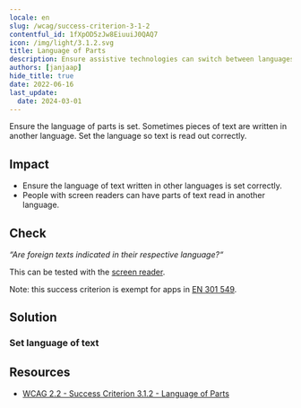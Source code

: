 ```yaml
---
locale: en
slug: /wcag/success-criterion-3-1-2
contentful_id: 1fXpOD5zJw8EiuuiJ0QAQ7
icon: /img/light/3.1.2.svg
title: Language of Parts
description: Ensure assistive technologies can switch between languages when content is written in multiple languages.
authors: [janjaap]
hide_title: true
date: 2022-06-16
last_update:
  date: 2024-03-01
---
```


<Hero
  title="Language of Parts"
  imageSrc="/img/light/3.1.2.svg"
  alt="WCAG 3.1.2 - Logo"
  prefix="Success Criterion 3.1.2"
  suffix="Level AA"
/>

Ensure the language of parts is set. Sometimes pieces of text are written in another language. Set the language so text is read out correctly.

## Impact

- Ensure the language of text written in other languages is set correctly.
- People with screen readers can have parts of text read in another language.

## Check

*“Are foreign texts indicated in their respective language?“*

This can be tested with the [screen reader](/en/stats/screen-reader).

Note: this success criterion is exempt for apps in [EN 301 549](/en/guidelines/en-301-549).

## Solution

### Set language of text

<CodeSample id="accessibility-language" locale="en"/>

## Resources

- [WCAG 2.2 - Success Criterion 3.1.2 - Language of Parts](https://www.w3.org/TR/WCAG22/#language-of-parts)
